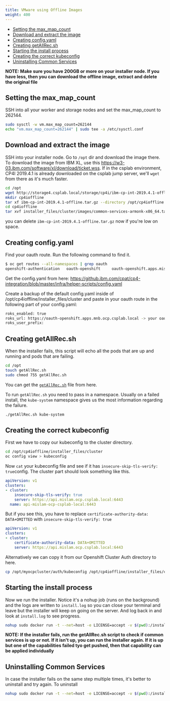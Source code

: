 ```yaml
---
title: VMware using Offline Images
weight: 400
---
```


- [Setting the max_map_count](#setting-the-max_map_count)
- [Download and extract the image](#download-and-extract-the-image)
- [Creating config.yaml](#creating-configyaml)
- [Creating getAllRec.sh](#creating-getallrecsh)
- [Starting the install process](#starting-the-install-process)
- [Creating the correct kubeconfig](#creating-the-correct-kubeconfig)
- [Uninstalling Common Services](#uninstalling-common-services)

**NOTE: Make sure you have 200GB or more on your installer node. If you have less, then you can download the offline image, extract and delete the original file**

## Setting the max_map_count

SSH into all your worker and storage nodes and set the max_map_count to 262144.

```bash
sudo sysctl -w vm.max_map_count=262144
echo "vm.max_map_count=262144" | sudo tee -a /etc/sysctl.conf
```

## Download and extract the image

SSH into your installer node. Go to `/opt` dir and download the image there. To download the image from IBM XL, use this <https://w3-03.ibm.com/software/xl/download/ticket.wss>. If in the csplab environment, CP4I 2019.4.1 is already downloaded on the csplab jump server, we'll `wget` from there as it's much faster.

```bash
cd /opt
wget http://storage4.csplab.local/storage/cp4i/ibm-cp-int-2019.4.1-offline.tar.gz
mkdir cp4ioffline
tar xf ibm-cp-int-2019.4.1-offline.tar.gz --directory /opt/cp4ioffline
cd cp4ioffline
tar xvf installer_files/cluster/images/common-services-armonk-x86_64.tar.gz -O | sudo docker load
```

you can delete `ibm-cp-int-2019.4.1-offline.tar.gz` now if you're low on space.

## Creating config.yaml

Find your oauth route. Run the following command to find it.

```bash
$ oc get routes --all-namespaces | grep oauth
openshift-authentication   oauth-openshift     oauth-openshift.apps.mislam.ocp.csplab.local
```
Get the config.yaml from here: https://github.ibm.com/cpat/cp4-integration/blob/master/infra/helper-scripts/config.yaml

Create a backup of the default config.yaml inside of /opt/cp4ioffline/installer_files/cluster and paste in your oauth route in the following part of your config.yaml:

```bash
roks_enabled: true
roks_url: https://oauth-openshift.apps.mnb.ocp.csplab.local -> your oauth route
roks_user_prefix: 
```

## Creating getAllRec.sh

When the installer fails, this script will echo all the pods that are up and running and pods that are failing.

```bash
cd /opt
touch getAllRec.sh
sudo chmod 755 getAllRec.sh
```

You can get the [`getAllRec.sh`](/assets/integration/utils/getAllRec.sh) file from here.

To run `getAllRec.sh` you need to pass in a namespace. Usually on a failed install, the `kube-system` namespace gives us the most information regarding the failure.

```bash
./getAllRec.sh kube-system
```

## Creating the correct kubeconfig

First we have to copy our kubeconfig to the cluster directory. 

```bash
cd /opt/cp4ioffline/installer_files/cluster
oc config view > kubeconfig
```

Now `cat` your kubeconfig file and see if it has `insecure-skip-tls-verify: true`config. The cluster part should look something like this.

```yaml
apiVersion: v1
clusters:
- cluster:
    insecure-skip-tls-verify: true
    server: https://api.mislam.ocp.csplab.local:6443
  name: api-mislam-ocp-csplab-local:6443
```

But if you see this, you have to replace `certificate-authority-data: DATA+OMITTED` with `insecure-skip-tls-verify: true`

```yaml
apiVersion: v1
clusters:
- cluster:
    certificate-authority-data: DATA+OMITTED
    server: https://api.mislam.ocp.csplab.local:6443
```

Alternatively we can copy it from our Openshift Cluster Auth directory to here. 

```bash
cp /opt/myocpcluster/auth/kubeconfig /opt/cp4ioffline/installer_files/cluster
```

## Starting the install process

Now we run the installer. Notice it's a nohup job (runs on the background) and the logs are written to `install.log` so you can close your terminal and leave but the installer will keep on going on the server. And log back in and look at `install.log` to see progress.

```bash
nohup sudo docker run -t --net=host -e LICENSE=accept -v $(pwd):/installer/cluster:z -v /var/run:/var/run:z -v /etc/docker:/etc/docker:z --security-opt label:disable ibmcom/icp-inception-amd64:3.2.2 addon -vvv | tee install.log &
```

**NOTE: If the installer fails, run the getAllRec.sh script to check if common services is up or not. If it isn't up, you can run the installer again. If it is up but one of the capabilities failed tyo get pushed, then that capability can be applied individually** 
## Uninstalling Common Services

In case the installer fails on the same step multiple times, it's better to uninstall and try again. To uninstall

```bash
nohup sudo docker run -t --net=host -e LICENSE=accept -v $(pwd):/installer/cluster:z -v /var/run:/var/run:z -v /etc/docker:/etc/docker:z --security-opt label:disable ibmcom/icp-inception-amd64:3.2.2 uninstall-with-openshift | tee install.log &
```


